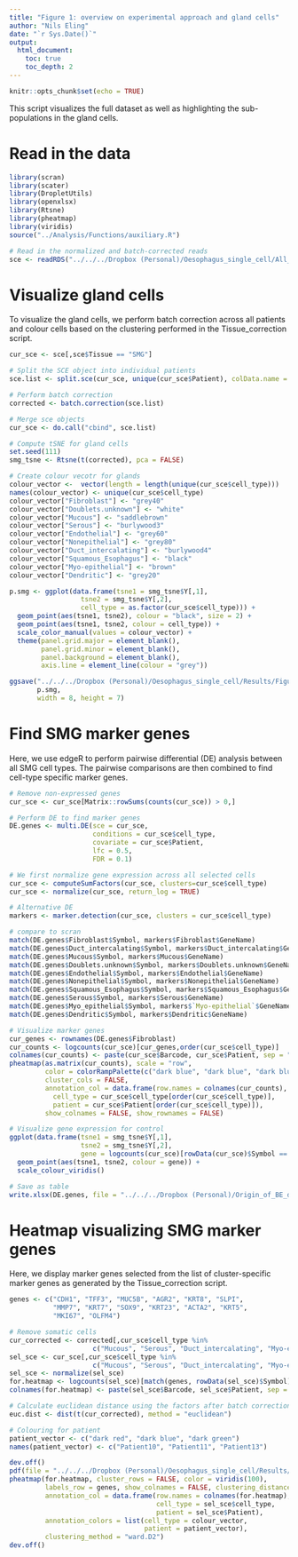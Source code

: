 ```yaml
---
title: "Figure 1: overview on experimental approach and gland cells"
author: "Nils Eling"
date: "`r Sys.Date()`"
output: 
  html_document:
    toc: true
    toc_depth: 2
---
```


```r
knitr::opts_chunk$set(echo = TRUE)
```

This script visualizes the full dataset as well as highlighting the sub-populations in the gland cells.

# Read in the data

```r
library(scran)
library(scater)
library(DropletUtils)
library(openxlsx)
library(Rtsne)
library(pheatmap)
library(viridis)
source("../Analysis/Functions/auxiliary.R")

# Read in the normalized and batch-corrected reads
sce <- readRDS("../../../Dropbox (Personal)/Oesophagus_single_cell/All_corrected_sce.rds")
```

# Visualize gland cells

To visualize the gland cells, we perform batch correction across all patients and colour cells based on the clustering performed in the Tissue_correction script.

```r
cur_sce <- sce[,sce$Tissue == "SMG"]

# Split the SCE object into individual patients
sce.list <- split.sce(cur_sce, unique(cur_sce$Patient), colData.name = "Patient")

# Perform batch correction
corrected <- batch.correction(sce.list)

# Merge sce objects
cur_sce <- do.call("cbind", sce.list)

# Compute tSNE for gland cells
set.seed(111)
smg_tsne <- Rtsne(t(corrected), pca = FALSE)

# Create colour vecotr for glands
colour_vector <-  vector(length = length(unique(cur_sce$cell_type)))
names(colour_vector) <- unique(cur_sce$cell_type)
colour_vector["Fibroblast"] <- "grey40"
colour_vector["Doublets.unknown"] <- "white"
colour_vector["Mucous"] <- "saddlebrown"
colour_vector["Serous"] <- "burlywood3"
colour_vector["Endothelial"] <- "grey60"
colour_vector["Nonepithelial"] <- "grey80"
colour_vector["Duct_intercalating"] <- "burlywood4"
colour_vector["Squamous_Esophagus"] <- "black"
colour_vector["Myo-epithelial"] <- "brown"
colour_vector["Dendritic"] <- "grey20"

p.smg <- ggplot(data.frame(tsne1 = smg_tsne$Y[,1],
                  tsne2 = smg_tsne$Y[,2],
                  cell_type = as.factor(cur_sce$cell_type))) +
  geom_point(aes(tsne1, tsne2), colour = "black", size = 2) + 
  geom_point(aes(tsne1, tsne2, colour = cell_type)) + 
  scale_color_manual(values = colour_vector) + 
  theme(panel.grid.major = element_blank(), 
        panel.grid.minor = element_blank(),
        panel.background = element_blank(), 
        axis.line = element_line(colour = "grey"))

ggsave("../../../Dropbox (Personal)/Oesophagus_single_cell/Results/Figures/Figure_1/SMG_cells.pdf", 
       p.smg, 
       width = 8, height = 7)
```

# Find SMG marker genes

Here, we use edgeR to perform pairwise differential (DE) analysis between all SMG cell types.
The pairwise comparisons are then combined to find cell-type specific marker genes.

```r
# Remove non-expressed genes
cur_sce <- cur_sce[Matrix::rowSums(counts(cur_sce)) > 0,]

# Perform DE to find marker genes
DE.genes <- multi.DE(sce = cur_sce, 
                     conditions = cur_sce$cell_type,
                     covariate = cur_sce$Patient,
                     lfc = 0.5,
                     FDR = 0.1)

# We first normalize gene expression across all selected cells
cur_sce <- computeSumFactors(cur_sce, clusters=cur_sce$cell_type)
cur_sce <- normalize(cur_sce, return_log = TRUE)

# Alternative DE
markers <- marker.detection(cur_sce, clusters = cur_sce$cell_type)

# compare to scran
match(DE.genes$Fibroblast$Symbol, markers$Fibroblast$GeneName)
match(DE.genes$Duct_intercalating$Symbol, markers$Duct_intercalating$GeneName)
match(DE.genes$Mucous$Symbol, markers$Mucous$GeneName)
match(DE.genes$Doublets.unknown$Symbol, markers$Doublets.unknown$GeneName)
match(DE.genes$Endothelial$Symbol, markers$Endothelial$GeneName)
match(DE.genes$Nonepithelial$Symbol, markers$Nonepithelial$GeneName)
match(DE.genes$Squamous_Esophagus$Symbol, markers$Squamous_Esophagus$GeneName)
match(DE.genes$Serous$Symbol, markers$Serous$GeneName)
match(DE.genes$Myo_epithelial$Symbol, markers$`Myo-epithelial`$GeneName)
match(DE.genes$Dendritic$Symbol, markers$Dendritic$GeneName)

# Visualize marker genes
cur_genes <- rownames(DE.genes$Fibroblast)
cur_counts <- logcounts(cur_sce)[cur_genes,order(cur_sce$cell_type)]
colnames(cur_counts) <- paste(cur_sce$Barcode, cur_sce$Patient, sep = "_")
pheatmap(as.matrix(cur_counts), scale = "row", 
         color = colorRampPalette(c("dark blue", "dark blue", "dark blue", "white", "dark red", "dark red", "dark red"))(100), cluster_rows = FALSE,
         cluster_cols = FALSE, 
         annotation_col = data.frame(row.names = colnames(cur_counts),
           cell_type = cur_sce$cell_type[order(cur_sce$cell_type)],
           patient = cur_sce$Patient[order(cur_sce$cell_type)]), 
         show_colnames = FALSE, show_rownames = FALSE)

# Visualize gene expression for control
ggplot(data.frame(tsne1 = smg_tsne$Y[,1],
                  tsne2 = smg_tsne$Y[,2],
                  gene = logcounts(cur_sce)[rowData(cur_sce)$Symbol == "CASC8",])) + 
  geom_point(aes(tsne1, tsne2, colour = gene)) +
  scale_colour_viridis()

# Save as table
write.xlsx(DE.genes, file = "../../../Dropbox (Personal)/Origin_of_BE_draft/Figures/Supplemental_tables/Table_S2.xlsx")
```

# Heatmap visualizing SMG marker genes

Here, we display marker genes selected from the list of cluster-specific marker genes as generated by the Tissue_correction script.

```r
genes <- c("CDH1", "TFF3", "MUC5B", "AGR2", "KRT8", "SLPI", 
           "MMP7", "KRT7", "SOX9", "KRT23", "ACTA2", "KRT5",
           "MKI67", "OLFM4")

# Remove somatic cells
cur_corrected <- corrected[,cur_sce$cell_type %in% 
                     c("Mucous", "Serous", "Duct_intercalating", "Myo-epithelial")]
sel_sce <- cur_sce[,cur_sce$cell_type %in% 
                     c("Mucous", "Serous", "Duct_intercalating", "Myo-epithelial")]
sel_sce <- normalize(sel_sce)
for.heatmap <- logcounts(sel_sce)[match(genes, rowData(sel_sce)$Symbol),]
colnames(for.heatmap) <- paste(sel_sce$Barcode, sel_sce$Patient, sep = "_")

# Calculate euclidean distance using the factors after batch correction
euc.dist <- dist(t(cur_corrected), method = "euclidean")

# Colouring for patient
patient_vector <- c("dark red", "dark blue", "dark green")
names(patient_vector) <- c("Patient10", "Patient11", "Patient13")

dev.off()
pdf(file = "../../../Dropbox (Personal)/Oesophagus_single_cell/Results/Figures/Figure_1/SMG_heatmap_lognorm.pdf", height = 7, width = 8)
pheatmap(for.heatmap, cluster_rows = FALSE, color = viridis(100), 
         labels_row = genes, show_colnames = FALSE, clustering_distance_cols = euc.dist,
         annotation_col = data.frame(row.names = colnames(for.heatmap),
                                     cell_type = sel_sce$cell_type,
                                     patient = sel_sce$Patient), 
         annotation_colors = list(cell_type = colour_vector,
                                  patient = patient_vector), 
         clustering_method = "ward.D2")
dev.off()
```

